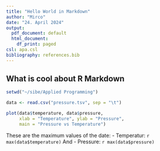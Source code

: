 ```yaml
---
title: "Hello World in Markdown"
author: "Mirco"
date: "24. April 2024"
output:
  pdf_document: default
  html_document:
    df_print: paged
csl: apa.csl
bibliography: references.bib    
---
```


## What is cool about R Markdown

```r

setwd("~/sibe/Applied Programming") 
```

```r
data <- read.csv("pressure.tsv", sep = "\t")  
```

```r
plot(data$temperature, data$pressure,
     xlab = "Temperature", ylab = "Pressure",
     main = "Pressure vs Temperature")  
```

These are the maximum values of the date: - Temperatur: `r max(data$temperature)` And - Pressure: `r max(data$pressure)`
